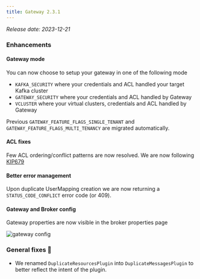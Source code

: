 ```yaml
---
title: Gateway 2.3.1
---
```


*Release date: 2023-12-21*

### Enhancements

#### Gateway mode

You can now choose to setup your gateway in one of the following mode

* `KAFKA_SECURITY` where your credentials and ACL handled your target Kafka cluster
* `GATEWAY_SECURITY` where your credentials and ACL handled by Gateway
* `VCLUSTER` where your virtual clusters, credentials and ACL handled by Gateway

Previous `GATEWAY_FEATURE_FLAGS_SINGLE_TENANT` and `GATEWAY_FEATURE_FLAGS_MULTI_TENANCY` are migrated automatically.

#### ACL fixes

Few ACL ordering/conflict patterns are now resolved. 
We are now following [KIP679](https://cwiki.apache.org/confluence/display/KAFKA/KIP-679%3A+Producer+will+enable+the+strongest+delivery+guarantee+by+default)

#### Better error management

Upon duplicate UserMapping creation we are now returning a `STATUS_CODE_CONFLICT` error code (or 409).

#### Gateway and Broker config

Gateway properties are now visible in the broker properties page

![gateway config](/images/changelog/gateway/v2.3.1/gateway-config.png)

### General fixes 🔨

- We renamed `DuplicateResourcesPlugin` into `DuplicateMessagesPlugin` to better reflect the intent of the plugin. 
